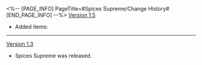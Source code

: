 <%-- [PAGE_INFO]
PageTitle=#Spices Supreme/Change History#
[END_PAGE_INFO] --%>
{{Change History/Header}}
[[Version 1.5]]
* Added items: {{Item List|Recipe: Deep-fried Flying Sea Anemone}}
----
[[Version 1.3]]
* Spices Supreme was released.